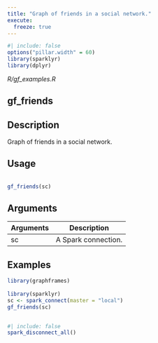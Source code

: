 ```yaml
---
title: "Graph of friends in a social network."
execute:
  freeze: true
---
```


```r
#| include: false
options("pillar.width" = 60)
library(sparklyr) 
library(dplyr)
```

*R/gf_examples.R*

## gf_friends

## Description
 Graph of friends in a social network. 


## Usage
```r
 
gf_friends(sc) 
```

## Arguments
|Arguments|Description|
|---|---|
| sc | A Spark connection. |





## Examples
```r
library(graphframes)
 
library(sparklyr) 
sc <- spark_connect(master = "local") 
gf_friends(sc) 
 
```



```r
#| include: false
spark_disconnect_all()
```
